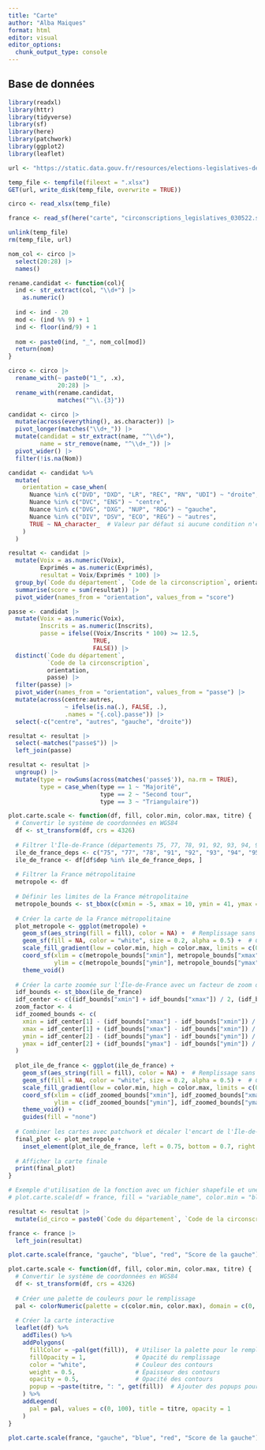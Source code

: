 ---
title: "Carte"
author: "Alba Maiques"
format: html
editor: visual
editor_options: 
  chunk_output_type: console
---

## Base de données

```{r}
library(readxl)
library(httr)
library(tidyverse)
library(sf)
library(here)
library(patchwork)
library(ggplot2)
library(leaflet)

url <- "https://static.data.gouv.fr/resources/elections-legislatives-des-12-et-19-juin-2022-resultats-definitifs-du-premier-tour/20220614-192518/resultats-par-niveau-cirlg-t1-france-entiere.xlsx"

temp_file <- tempfile(fileext = ".xlsx")
GET(url, write_disk(temp_file, overwrite = TRUE))

circo <- read_xlsx(temp_file)

france <- read_sf(here("carte", "circonscriptions_legislatives_030522.shp"))

unlink(temp_file)
rm(temp_file, url)
```

```{r}
nom_col <- circo |> 
  select(20:28) |> 
  names()

rename.candidat <- function(col){
  ind <- str_extract(col, "\\d+") |> 
    as.numeric()
  
  ind <- ind - 20
  mod <- (ind %% 9) + 1
  ind <- floor(ind/9) + 1
  
  nom <- paste0(ind, "_", nom_col[mod])
  return(nom)
}

circo <- circo |> 
  rename_with(~ paste0("1_", .x),
              20:28) |> 
  rename_with(rename.candidat,
              matches("^\\.{3}"))
```

```{r}
candidat <- circo |> 
  mutate(across(everything(), as.character)) |> 
  pivot_longer(matches("\\d+_")) |> 
  mutate(candidat = str_extract(name, "^\\d+"),
         name = str_remove(name, "^\\d+_")) |> 
  pivot_wider() |> 
  filter(!is.na(Nom))

candidat <- candidat %>%
  mutate(
    orientation = case_when(
      Nuance %in% c("DVD", "DXD", "LR", "REC", "RN", "UDI") ~ "droite",
      Nuance %in% c("DVC", "ENS") ~ "centre",
      Nuance %in% c("DVG", "DXG", "NUP", "RDG") ~ "gauche",
      Nuance %in% c("DIV", "DSV", "ECO", "REG") ~ "autres",
      TRUE ~ NA_character_  # Valeur par défaut si aucune condition n'est remplie
    )
  )

resultat <- candidat |> 
  mutate(Voix = as.numeric(Voix),
         Exprimés = as.numeric(Exprimés),
         resultat = Voix/Exprimés * 100) |> 
  group_by(`Code du département`, `Code de la circonscription`, orientation) |> 
  summarise(score = sum(resultat)) |> 
  pivot_wider(names_from = "orientation", values_from = "score")


```

```{r}
passe <- candidat |>
  mutate(Voix = as.numeric(Voix),
         Inscrits = as.numeric(Inscrits),
         passe = ifelse((Voix/Inscrits * 100) >= 12.5,
                        TRUE,
                        FALSE)) |>
  distinct(`Code du département`,
           `Code de la circonscription`,
           orientation,
           passe) |>
  filter(passe) |>
  pivot_wider(names_from = "orientation", values_from = "passe") |>
  mutate(across(centre:autres,
                ~ ifelse(is.na(.), FALSE, .),
                .names = "{.col}.passe")) |>
  select(-c("centre", "autres", "gauche", "droite"))

resultat <- resultat |> 
  select(-matches("passe$")) |> 
  left_join(passe)

resultat <- resultat |> 
  ungroup() |> 
  mutate(type = rowSums(across(matches('passe$')), na.rm = TRUE),
         type = case_when(type == 1 ~ "Majorité",
                          type == 2 ~ "Second tour",
                          type == 3 ~ "Triangulaire"))
```

```{r}
plot.carte.scale <- function(df, fill, color.min, color.max, titre) {
  # Convertir le système de coordonnées en WGS84
  df <- st_transform(df, crs = 4326)
  
  # Filtrer l'Île-de-France (départements 75, 77, 78, 91, 92, 93, 94, 95)
  ile_de_france_deps <- c("75", "77", "78", "91", "92", "93", "94", "95")
  ile_de_france <- df[df$dep %in% ile_de_france_deps, ]
  
  # Filtrer la France métropolitaine
  metropole <- df
  
  # Définir les limites de la France métropolitaine
  metropole_bounds <- st_bbox(c(xmin = -5, xmax = 10, ymin = 41, ymax = 52), crs = st_crs(4326))
  
  # Créer la carte de la France métropolitaine
  plot_metropole <- ggplot(metropole) +
    geom_sf(aes_string(fill = fill), color = NA) +  # Remplissage sans contours
    geom_sf(fill = NA, color = "white", size = 0.2, alpha = 0.5) +  # Contours blancs avec opacité réduite
    scale_fill_gradient(low = color.min, high = color.max, limits = c(0, 100), name = titre) +
    coord_sf(xlim = c(metropole_bounds["xmin"], metropole_bounds["xmax"]), 
             ylim = c(metropole_bounds["ymin"], metropole_bounds["ymax"])) +
    theme_void()
  
  # Créer la carte zoomée sur l'Île-de-France avec un facteur de zoom de 4
  idf_bounds <- st_bbox(ile_de_france)
  idf_center <- c((idf_bounds["xmin"] + idf_bounds["xmax"]) / 2, (idf_bounds["ymin"] + idf_bounds["ymax"]) / 2)
  zoom_factor <- 4
  idf_zoomed_bounds <- c(
    xmin = idf_center[1] - (idf_bounds["xmax"] - idf_bounds["xmin"]) / (2 * zoom_factor),
    xmax = idf_center[1] + (idf_bounds["xmax"] - idf_bounds["xmin"]) / (2 * zoom_factor),
    ymin = idf_center[2] - (idf_bounds["ymax"] - idf_bounds["ymin"]) / (2 * zoom_factor),
    ymax = idf_center[2] + (idf_bounds["ymax"] - idf_bounds["ymin"]) / (2 * zoom_factor)
  )
  
  plot_ile_de_france <- ggplot(ile_de_france) +
    geom_sf(aes_string(fill = fill), color = NA) +  # Remplissage sans contours
    geom_sf(fill = NA, color = "white", size = 0.2, alpha = 0.5) +  # Contours blancs avec opacité réduite
    scale_fill_gradient(low = color.min, high = color.max, limits = c(0, 100), guide = "none") +
    coord_sf(xlim = c(idf_zoomed_bounds["xmin"], idf_zoomed_bounds["xmax"]), 
             ylim = c(idf_zoomed_bounds["ymin"], idf_zoomed_bounds["ymax"])) +
    theme_void() +
    guides(fill = "none")
  
  # Combiner les cartes avec patchwork et décaler l'encart de l'Île-de-France légèrement à droite
  final_plot <- plot_metropole +
    inset_element(plot_ile_de_france, left = 0.75, bottom = 0.7, right = 1.05, top = 1)
  
  # Afficher la carte finale
  print(final_plot)
}

# Exemple d'utilisation de la fonction avec un fichier shapefile et une variable fill
# plot.carte.scale(df = france, fill = "variable_name", color.min = "blue", color.max = "red", titre = "Titre de la légende")

```

```{r}
resultat <- resultat |> 
  mutate(id_circo = paste0(`Code du département`, `Code de la circonscription`))

france <- france |> 
  left_join(resultat)

plot.carte.scale(france, "gauche", "blue", "red", "Score de la gauche")
```

```{r}
plot.carte.scale <- function(df, fill, color.min, color.max, titre) {
  # Convertir le système de coordonnées en WGS84
  df <- st_transform(df, crs = 4326)
  
  # Créer une palette de couleurs pour le remplissage
  pal <- colorNumeric(palette = c(color.min, color.max), domain = c(0, 100))
  
  # Créer la carte interactive
  leaflet(df) %>%
    addTiles() %>%
    addPolygons(
      fillColor = ~pal(get(fill)),  # Utiliser la palette pour le remplissage
      fillOpacity = 1,              # Opacité du remplissage
      color = "white",              # Couleur des contours
      weight = 0.5,                 # Épaisseur des contours
      opacity = 0.5,                # Opacité des contours
      popup = ~paste(titre, ": ", get(fill))  # Ajouter des popups pour afficher la valeur du fill
    ) %>%
    addLegend(
      pal = pal, values = c(0, 100), title = titre, opacity = 1
    )
}

plot.carte.scale(france, "gauche", "blue", "red", "Score de la gauche")
```
